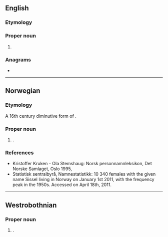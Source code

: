 ==English==

===Etymology===
{{rfe|en}}

===Proper noun===
{{en-proper noun}}

# {{surname|en}}

===Anagrams===
* {{anagrams|en|a=eilsss|SELSIS|lisses|sisels}}

----

==Norwegian==

===Etymology===
A 16th century diminutive form of {{m|no|Cecilie}}.

===Proper noun===
{{no-proper noun}}

# {{given name|no|female}}.

===References===
* Kristoffer Kruken - Ola Stemshaug: Norsk personnamnleksikon, Det Norske Samlaget, Oslo 1995, {{ISBN|82-521-4483-7}}
* [http://www.ssb.no/navn/ ] Statistisk sentralbyrå, Namnestatistikk: 10 340 females with the given name Sissel living in Norway on January 1st 2011, with the frequency peak in the 1950s. Accessed on April 18th, 2011.

----

==Westrobothnian==

===Proper noun===
{{head|gmq-bot|proper noun|g=f}}

# {{given name|gmq-bot|female|eq=Cecilia}}.